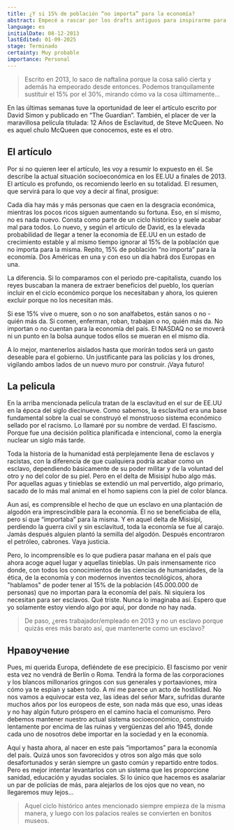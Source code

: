 ```yaml
---
title: ¿Y si 15% de población “no importa” para la economía?
abstract: Empecé a rascar por los drafts antiguos para inspirarme para un artículo oscuro, y encontré unos cuantos que voy a republicar ya que, aparentemente, adiviné bien en ellos. Este es el tercero, escrito en 2013 - La elevada probabilidad de llegar a tener la economía de un país en un estado de crecimiento estable y al mismo tiempo ignorar al 15% de la población que no importa para la misma.
language: es
initialDate: 08-12-2013
lastEdited: 01-09-2025
stage: Terminado
certainty: Muy probable
importance: Personal
---
```


> Escrito en 2013, lo saco de naftalina porque la cosa salió cierta y además ha empeorado desde entonces. Podemos tranquilamente sustituir el 15% por el 30%, mirando cómo va la cosa últimamente...

En las últimas semanas tuve la oportunidad de leer el artículo escrito por David Simon y publicado en “The Guardian”. También, el placer de ver la maravillosa película titulada: 12 Años de Esclavitud, de Steve McQueen. No es aquel chulo McQueen que conocemos, este es el otro.

## El artículo

Por si no quieren leer el artículo, les voy a resumir lo expuesto en él. Se describe la actual situación socioeconómica en los EE.UU a finales de 2013. El artículo es profundo, os recomiendo leerlo en su totalidad. El resumen, que servirá para lo que voy a decir al final, prosigue:

Cada día hay más y más personas que caen en la desgracia económica, mientras los pocos ricos siguen aumentando su fortuna. Eso, en sí mismo, no es nada nuevo. Consta como parte de un ciclo histórico y suele acabar mal para todos. Lo nuevo, y según el artículo de David, es la elevada probabilidad de llegar a tener la economía de EE.UU en un estado de crecimiento estable y al mismo tiempo ignorar al 15% de la población que no importa para la misma. Repito, 15% de población “no importa” para la economía. Dos Américas en una y con eso un día habrá dos Europas en una.

La diferencia. Si lo comparamos con el periodo pre-capitalista, cuando los reyes buscaban la manera de extraer beneficios del pueblo, los querían incluir en el ciclo económico porque los necesitaban y ahora, los quieren excluir porque no los necesitan más.

Si ese 15% vive o muere, son o no son analfabetos, están sanos o no - quién más da. Si comen, enferman, roban, trabajan o no, quién más da. No importan o no cuentan para la economía del país. El NASDAQ no se moverá ni un punto en la bolsa aunque todos ellos se mueran en el mismo día.

A lo mejor, mantenerlos aislados hasta que morirán todos será un gasto deseable para el gobierno. Un justificante para las policías y los drones, vigilando ambos lados de un nuevo muro por construir. ¡Vaya futuro!

## La pelicula

En la arriba mencionada película tratan de la esclavitud en el sur de EE.UU en la época del siglo diecinueve. Como sabemos, la esclavitud era una base fundamental sobre la cual se construyó el monstruoso sistema económico sellado por el racismo. Lo llamaré por su nombre de verdad. El fascismo. Porque fue una decisión política planificada e intencional, como la energía nuclear un siglo más tarde.

Toda la historia de la humanidad está perplejamente llena de esclavos y racistas, con la diferencia de que cualquiera podría acabar como un esclavo, dependiendo básicamente de su poder militar y de la voluntad del otro y no del color de su piel. Pero en el delta de Misisipí hubo algo más. Por aquellas aguas y tinieblas se extendió un mal pervertido, algo primario, sacado de lo más mal animal en el homo sapiens con la piel de color blanca.

Aun así, es comprensible el hecho de que un esclavo en una plantación de algodón era imprescindible para la economía. Él no se beneficiaba de ella, pero sí que “importaba” para la misma. Y en aquel delta de Misisipí, perdiendo la guerra civil y sin esclavitud, toda la economía se fue al carajo. Jamás después alguien plantó la semilla del algodón. Después encontraron el petróleo, cabrones. Vaya justicia.

Pero, lo incomprensible es lo que pudiera pasar mañana en el país que ahora acoge aquel lugar y aquellas tinieblas. Un país inmensamente rico donde, con todos los conocimientos de las ciencias de humanidades, de la ética, de la economía y con modernos inventos tecnológicos, ahora "hablamos" de poder tener al 15% de la población (45.000.000 de personas) que no importan para la economía del país. Ni siquiera los necesitan para ser esclavos. Qué triste. Nunca lo imaginaba así. Espero que yo solamente estoy viendo algo por aquí, por donde no hay nada.

> De paso, ¿eres trabajador/empleado en 2013 y no un esclavo porque quizás eres más barato así, que mantenerte como un esclavo?

## Нравоучение

Pues, mi querida Europa, defiéndete de ese precipicio. El fascismo por venir esta vez no vendrá de Berlín o Roma. Tendrá la forma de las corporaciones y los blancos millonarios gringos con sus generales y portaaviones, mira cómo ya te espían y saben todo. A mí me parece un acto de hostilidad. No nos vamos a equivocar esta vez, las ideas del señor Marx, sufridas durante muchos años por los europeos de este, son nada más que eso, unas ideas y no hay algún futuro próspero en el camino hacia el comunismo. Pero debemos mantener nuestro actual sistema socioeconómico, construido lentamente por encima de las ruinas y vergüenzas del año 1945, donde cada uno de nosotros debe importar en la sociedad y en la economía.

Aquí y hasta ahora, al nacer en este país “importamos” para la economía del país. Quizá unos son favorecidos y otros son algo más que solo desafortunados y serán siempre un gasto común y repartido entre todos. Pero es mejor intentar levantarlos con un sistema que les proporcione sanidad, educación y ayudas sociales. Si lo único que hacemos es asalariar un par de policías de más, para alejarlos de los ojos que no vean, no llegaremos muy lejos...

> Aquel ciclo histórico antes mencionado siempre empieza de la misma manera, y luego con los palacios reales se convierten en bonitos museos.
